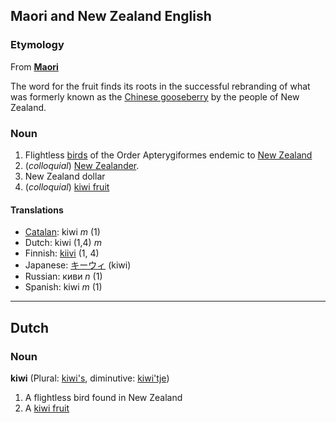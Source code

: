 ==Maori and New Zealand English==
===Etymology===
From '''[[Maori]]'''

The word for the fruit finds its roots in the successful rebranding of what was formerly known as the [[Chinese gooseberry]] by the people of New Zealand.

===Noun===
#Flightless [[bird]]s of the Order Apterygiformes endemic to [[New Zealand]]
#(''colloquial'') [[New Zealander]].
#New Zealand dollar
#(''colloquial'') [[kiwi fruit]]

====Translations====
*[[Catalan]]: kiwi ''m'' (1)
*Dutch: kiwi (1,4) ''m''
*Finnish: [[kiivi]] (1, 4)
*Japanese: [[キーウィ]] (kiwi)
*Russian: киви ''n'' (1)
*Spanish: kiwi ''m'' (1)
----

==Dutch==
===Noun===
'''kiwi''' (Plural: [[kiwi's]], diminutive: [[kiwi'tje]])

#A flightless bird found in New Zealand
#A [[kiwi fruit]]